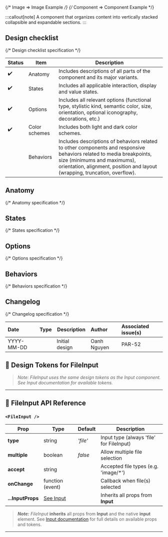 
<TableOfContents />

{/* Image => Image Example */}
{/* Component => Component Example */}

:::callout[note]
A component that organizes content into vertically stacked collapsible and expandable sections.
:::

## Design checklist <span id="design-checklist"></span>

{/* Design checklist specification */}

| Status | Item          | Description                                                                                                                                                                                                                       |
| ------ | ------------- | --------------------------------------------------------------------------------------------------------------------------------------------------------------------------------------------------------------------------------- |
| ✔️     | Anatomy       | Includes descriptions of all parts of the component and its major variants.                                                                                                                                                       |
| ✔️     | States        | Includes all applicable interaction, display and value states.                                                                                                                                                                    |
| ✔️     | Options       | Includes all relevant options (functional type, stylistic kind, semantic color, size, orientation, optional iconography, decorations, etc.)                                                                                       |
| ✔️     | Color schemes | Includes both light and dark color schemes.                                                                                                                                                                                       |
|        | Behaviors     | Includes descriptions of behaviors related to other components and responsive behaviors related to media breakpoints, size (minimums and maximums), orientation, alignment, position and layout (wrapping, truncation, overflow). |

## Anatomy <span id="anatomy"></span>

{/* Anatomy specification */}

## States <span id="states"></span>

{/* States specification */}

## Options <span id="options"></span>

{/* Options specification */}

## Behaviors <span id="behaviors"></span>

{/* Behaviors specification */}

## Changelog <span id="changelog"></span>

{/* Changelog specification */}

| Date       | Type                                                     | Description    | Author      | Associated issue(s) |
| :--------- | :------------------------------------------------------- | -------------- | :---------- | :------------------ |
| YYYY-MM-DD | <Badge size='sm' kind='glass' color='cyan' label="new"/> | Initial design | Oanh Nguyen | PAR-52              |

## 🎨 Design Tokens for FileInput

> _Note: FileInput uses the same design tokens as the Input component. See Input documentation for available tokens._

---

## 🧩 FileInput API Reference

### `<FileInput />`

| **Prop**          | **Type**                  | **Default** | **Description**                          |
| ----------------- | ------------------------- | ----------- | ---------------------------------------- |
| **type**          | string                    | _'file'_    | Input type (always 'file' for FileInput) |
| **multiple**      | boolean                   | _false_     | Allow multiple file selection            |
| **accept**        | string                    |             | Accepted file types (e.g. 'image/\*')    |
| **onChange**      | function (event)          |             | Callback when file(s) selected           |
| **...InputProps** | [See Input](../BaseInput) |             | Inherits all props from **Input**        |

> **_Note:_** _FileInput_ **inherits** all props from **Input** and the native **input** element. See [Input documentation](../BaseInput) for full details on available props and tokens.

---
